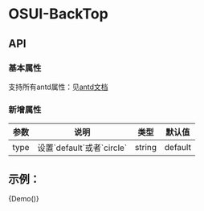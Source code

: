 
<Meta title="OSUI-Avatar" component={Demo} />

# OSUI-BackTop

## API

### 基本属性

支持所有antd属性：见[antd文档](https://ant.design/components/back-top-cn/#API)

### 新增属性

<table>
    <thead>
        <tr>
            <th>参数</th>
            <th>说明</th>
            <th>类型</th>
            <th>默认值</th>
        </tr>
    </thead>
    <tbody>
        <tr>
            <td>type</td>
            <td>设置`default`或者`circle`</td>
            <td>string</td>
            <td>default</td>
        </tr>
    </tbody>
</table>

## 示例：

<Preview>
  <Story name="Demo">
        {Demo()}
  </Story>
</Preview>
